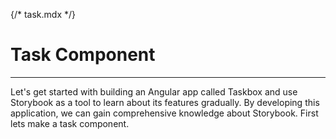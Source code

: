 {/* task.mdx */}



<Meta of={Task} name="task component" />

# Task Component

---

Let's get started with building an Angular app called Taskbox and use Storybook as a tool to learn about its features gradually. By developing this application, we can gain comprehensive knowledge about Storybook.
First lets make a task component.

<Story of={Task.Pinned} />
